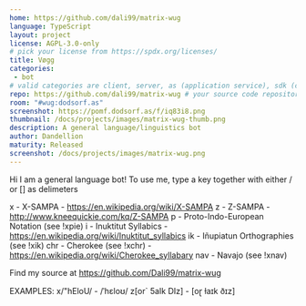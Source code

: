 ```yaml
---
home: https://github.com/dali99/matrix-wug
language: TypeScript
layout: project
license: AGPL-3.0-only
# pick your license from https://spdx.org/licenses/
title: Vøgg
categories: 
 - bot
# valid categories are client, server, as (application service), sdk (client sdk), bot, and other
repo: https://github.com/dali99/matrix-wug # your source code repository
room: "#wug:dodsorf.as"
screenshot: https://pomf.dodsorf.as/f/iq83i8.png
thumbnail: /docs/projects/images/matrix-wug-thumb.png
description: A general language/linguistics bot
author: Dandellion
maturity: Released
screenshot: /docs/projects/images/matrix-wug.png
---
```



Hi I am a general language bot!
To use me, type a key together with either / or [] as delimeters

x - X-SAMPA - https://en.wikipedia.org/wiki/X-SAMPA
z - Z-SAMPA - http://www.kneequickie.com/kq/Z-SAMPA
p - Proto-Indo-European Notation (see !xpie)
i - Inuktitut Syllabics - https://en.wikipedia.org/wiki/Inuktitut_syllabics
ik - Iñupiatun Orthographies (see !xik)
chr - Cherokee (see !xchr) - https://en.wikipedia.org/wiki/Cherokee_syllabary
nav - Navajo (see !xnav)

Find my source at https://github.com/Dali99/matrix-wug

EXAMPLES:
x/"hEloU/ - /ˈhɛloʊ/
z[or` 5aIk DIz] - [oɽ ɫaɪk ðɪz]
